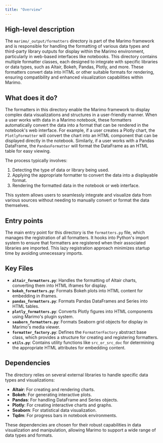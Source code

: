 ```yaml
---
title: "Overview"
---
```


## High-level description

The `marimo/_output/formatters` directory is part of the Marimo framework and is responsible for handling the formatting of various data types and third-party library outputs for display within the Marimo environment, particularly in web-based interfaces like notebooks. This directory contains multiple formatter classes, each designed to integrate with specific libraries or data types, such as Altair, Bokeh, Pandas, Plotly, and more. These formatters convert data into HTML or other suitable formats for rendering, ensuring compatibility and enhanced visualization capabilities within Marimo.

## What does it do?

The formatters in this directory enable the Marimo framework to display complex data visualizations and structures in a user-friendly manner. When a user works with data in a Marimo notebook, these formatters automatically convert the data into a format that can be rendered in the notebook's web interface. For example, if a user creates a Plotly chart, the `PlotlyFormatter` will convert the chart into an HTML component that can be displayed directly in the notebook. Similarly, if a user works with a Pandas DataFrame, the `PandasFormatter` will format the DataFrame as an HTML table for easy viewing.

The process typically involves:
1. Detecting the type of data or library being used.
2. Applying the appropriate formatter to convert the data into a displayable format.
3. Rendering the formatted data in the notebook or web interface.

This system allows users to seamlessly integrate and visualize data from various sources without needing to manually convert or format the data themselves.

## Entry points

The main entry point for this directory is the `formatters.py` file, which manages the registration of all formatters. It hooks into Python's import system to ensure that formatters are registered when their associated libraries are imported. This lazy registration approach minimizes startup time by avoiding unnecessary imports.

## Key Files

- **`altair_formatters.py`**: Handles the formatting of Altair charts, converting them into HTML iframes for display.
- **`bokeh_formatters.py`**: Formats Bokeh plots into HTML content for embedding in iframes.
- **`pandas_formatters.py`**: Formats Pandas DataFrames and Series into HTML tables.
- **`plotly_formatters.py`**: Converts Plotly figures into HTML components using Marimo's plugin system.
- **`seaborn_formatters.py`**: Formats Seaborn grid objects for display in Marimo's media viewer.
- **`formatter_factory.py`**: Defines the `FormatterFactory` abstract base class, which provides a structure for creating and registering formatters.
- **`utils.py`**: Contains utility functions like `src_or_src_doc` for determining the appropriate HTML attributes for embedding content.

## Dependencies

The directory relies on several external libraries to handle specific data types and visualizations:

- **Altair**: For creating and rendering charts.
- **Bokeh**: For generating interactive plots.
- **Pandas**: For handling DataFrame and Series objects.
- **Plotly**: For creating interactive charts and graphs.
- **Seaborn**: For statistical data visualization.
- **Tqdm**: For progress bars in notebook environments.

These dependencies are chosen for their robust capabilities in data visualization and manipulation, allowing Marimo to support a wide range of data types and formats.